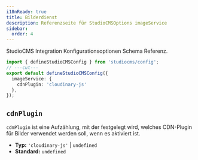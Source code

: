 ```yaml
---
i18nReady: true
title: Bilderdienst
description: Referenzseite für StudioCMSOptions imageService
sidebar:
  order: 4
---
```



StudioCMS Integration Konfigurationsoptionen Schema Referenz.

```ts twoslash title="studiocms.config.mjs"
import { defineStudioCMSConfig } from 'studiocms/config';
// ---cut---
export default defineStudioCMSConfig({
  imageService: {
    cdnPlugin: 'cloudinary-js'
  },
});
```

## `cdnPlugin`

`cdnPlugin` ist eine Aufzählung, mit der festgelegt wird, welches CDN-Plugin für Bilder verwendet werden soll, wenn es aktiviert ist.

- **Typ:** `'cloudinary-js'` | `undefined`
- **Standard:** `undefined`